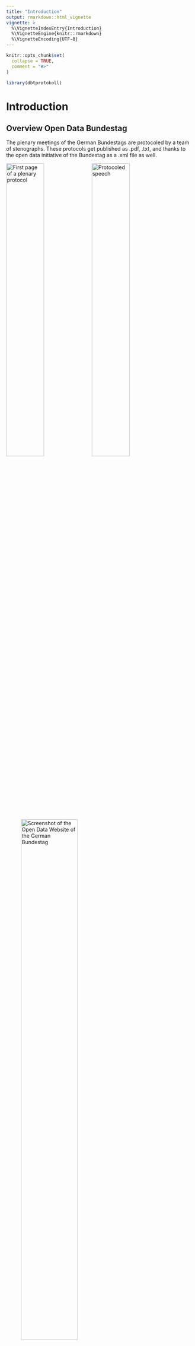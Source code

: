 ```yaml
---
title: "Introduction"
output: rmarkdown::html_vignette
vignette: >
  %\VignetteIndexEntry{Introduction}
  %\VignetteEngine{knitr::rmarkdown}
  %\VignetteEncoding{UTF-8}
---
```


```r
knitr::opts_chunk$set(
  collapse = TRUE,
  comment = "#>"
)
```

```r
library(dbtprotokoll)
```
# Introduction

## Overview Open Data Bundestag

The plenary meetings of the German Bundestags are protocoled by a team of stenographs.
These protocols get published as .pdf, .txt, and thanks to the open data initiative of the Bundestag as a .xml file as well. 

![First page of a plenary protocol](images/introduction/Protokoll1.png){width=45%}
![Protocoled speech](images/introduction/Protokoll2.png){width=45%}

![Screenshot of the Open Data Website of the German Bundestag](images/introduction/OpenData.png){width=60%}

## Downloading the protocols
```r
paths <- download_protocols()
```
```r
print(paths[1:10])
```

## Parsing the protocols
### Open protocol with xml2

```r
protocol <- xml2::read_xml(paths[1])

protocol
```


Highlight main components (speakerlist and speeches)


```r
print(xml2::xml_find_all(protocol, ".//rede")[[1]])
```


```r
print(xml2::xml_find_all(protocol, ".//rednerliste")[[1]])
```


### Parse a single protocol with dbtprotokoll

To parse a single protocol with dbtprotokoll, the function parse_protocol is used. Its arguments are a string for the file path and the optional "check_schema" argument. If check_schema is TRUE (its default value), the xml2-function "xml_validate" will be used to validate that the xml document given is indeed written in the correct xml schema. To check this, we downloaded the file "dbtplenarprotokolle-data.dtd and converted it into an xsd file.
If the schema is correct (or check_schema is FALSE), the function will read the xml file given in the path-argument and start extracting information from the xml. It will then return a named list of three tibbles containing information about the plenary meeting:

```r
parsed_protocol <- parse_protocol(paths[1], check_schema = FALSE)
print(parsed_protocol)
```

### Explain tibble structure



1. "speakers": A tibble containing speaker ID, full name, party and possibly roles of every person that held a speech at this plenary meeting.
```r
print(parsed_protocol$speakers)
```

1. "paragraphs": A tibble containing all paragraphs from all speeches held at the plenary meeting. The individual speech ID and speaker ID of the speaker are also found in this tibble.
```r
print(parsed_protocol$paragraphs)
```

1. "comments": A tibble containing all comments made in all speeches as well as the speech ID of the speech the comment was made in. Comments in this case are not only interjections by other politicians, but also include applause, laughing and amusement within different partys.
```r
print(parsed_protocol$comments)
```


### Parse the complete dataset
```r
parsed_protocols <- dbtprotokoll::parse_protocols(start = "19001-data.xml", end = "19010-data.xml", instance_count = 4, check_schema = FALSE)
print(parsed_protocols)
```

### Store and restore the dataset with save and load
```r
save(parsed_protocols, file = "protocols.RData")

rm(parsed_protocols)
```


```r
load("./protocols.RData")

print(parsed_protocols)
```

## Running analysis

### Run a simple analysis

### Run complex analysis

[Wordusage](WordOccurences.html)
